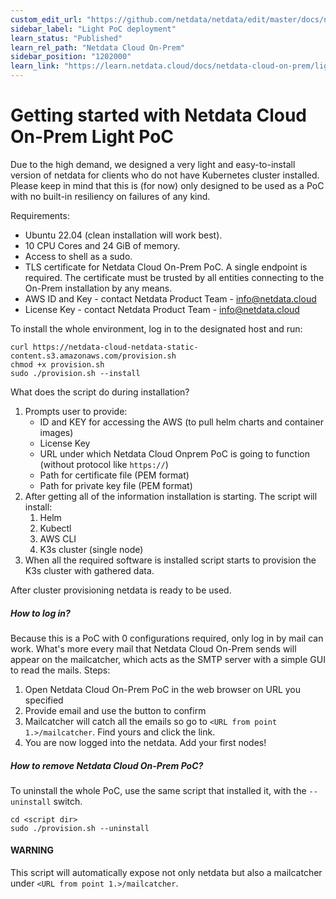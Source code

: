 ```yaml
---
custom_edit_url: "https://github.com/netdata/netdata/edit/master/docs/netdata-cloud-onprem/getting-started-light-poc.md"
sidebar_label: "Light PoC deployment"
learn_status: "Published"
learn_rel_path: "Netdata Cloud On-Prem"
sidebar_position: "1202000"
learn_link: "https://learn.netdata.cloud/docs/netdata-cloud-on-prem/light-poc-deployment"
---
```


# Getting started with Netdata Cloud On-Prem Light PoC
Due to the high demand, we designed a very light and easy-to-install version of netdata for clients who do not have Kubernetes cluster installed. Please keep in mind that this is (for now) only designed to be used as a PoC with no built-in resiliency on failures of any kind.

Requirements:
 - Ubuntu 22.04 (clean installation will work best).
 - 10 CPU Cores and 24 GiB of memory.
 - Access to shell as a sudo.
 - TLS certificate for Netdata Cloud On-Prem PoC. A single endpoint is required. The certificate must be trusted by all entities connecting to the On-Prem installation by any means.
 - AWS ID and Key - contact Netdata Product Team - info@netdata.cloud
 - License Key - contact Netdata Product Team - info@netdata.cloud

To install the whole environment, log in to the designated host and run:
```shell
curl https://netdata-cloud-netdata-static-content.s3.amazonaws.com/provision.sh
chmod +x provision.sh
sudo ./provision.sh --install
```

What does the script do during installation?
1. Prompts user to provide:
   - ID and KEY for accessing the AWS (to pull helm charts and container images)
   - License Key
   - URL under which Netdata Cloud Onprem PoC is going to function (without protocol like `https://`)
   - Path for certificate file (PEM format)
   - Path for private key file (PEM format)
2. After getting all of the information installation is starting. The script will install:
   1. Helm
   2. Kubectl
   3. AWS CLI
   4. K3s cluster (single node)
3. When all the required software is installed script starts to provision the K3s cluster with gathered data.

After cluster provisioning netdata is ready to be used.

##### How to log in?
Because this is a PoC with 0 configurations required, only log in by mail can work. What's more every mail that Netdata Cloud On-Prem sends will appear on the mailcatcher, which acts as the SMTP server with a simple GUI to read the mails. Steps:
1. Open Netdata Cloud On-Prem PoC in the web browser on URL you specified
2. Provide email and use the button to confirm
3. Mailcatcher will catch all the emails so go to `<URL from point 1.>/mailcatcher`. Find yours and click the link.
4. You are now logged into the netdata. Add your first nodes!

##### How to remove Netdata Cloud On-Prem PoC?
To uninstall the whole PoC, use the same script that installed it, with the `--uninstall` switch.

```shell
cd <script dir>
sudo ./provision.sh --uninstall
```

#### WARNING
This script will automatically expose not only netdata but also a mailcatcher under `<URL from point 1.>/mailcatcher`.
